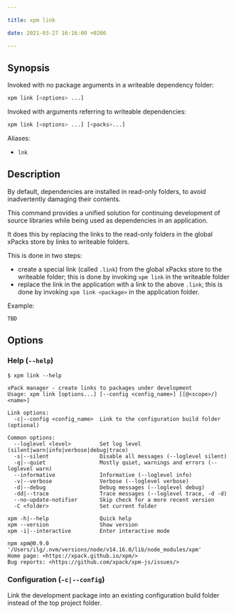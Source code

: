 ```yaml
---

title: xpm link

date: 2021-03-27 16:16:00 +0200

---
```


## Synopsis

Invoked with no package arguments in a writeable dependency folder:

```sh
xpm link [<options> ...]
```

Invoked with arguments referring to writeable dependencies:

```sh
xpm link [<options> ...] [<packs>...]
```

Aliases:

- `lnk`

## Description

By default, dependencies are installed in read-only folders, to avoid
inadvertently damaging their contents.

This command provides a unified solution for continuing
development of source libraries while being used as dependencies in
an application.

It does this by replacing the links to the read-only folders in the
global xPacks store by links to writeable folders.

This is done in two steps:

- create a special link (called `.link`) from the global xPacks store
to the writeable folder; this is done by invoking `xpm link` in the
writeable folder
- replace the link in the application with a link to the above `.link`;
this is done by invoking `xpm link <package>` in the application folder.

Example:

```console
TBD
```

## Options

### Help (`--help`)

```console
$ xpm link --help

xPack manager - create links to packages under development
Usage: xpm link [options...] [--config <config_name>] [[@<scope>/]<name>]

Link options:
  -c|--config <config_name>  Link to the configuration build folder (optional)

Common options:
  --loglevel <level>         Set log level (silent|warn|info|verbose|debug|trace)
  -s|--silent                Disable all messages (--loglevel silent)
  -q|--quiet                 Mostly quiet, warnings and errors (--loglevel warn)
  --informative              Informative (--loglevel info)
  -v|--verbose               Verbose (--loglevel verbose)
  -d|--debug                 Debug messages (--loglevel debug)
  -dd|--trace                Trace messages (--loglevel trace, -d -d)
  --no-update-notifier       Skip check for a more recent version
  -C <folder>                Set current folder

xpm -h|--help                Quick help
xpm --version                Show version
xpm -i|--interactive         Enter interactive mode

npm xpm@0.9.0 '/Users/ilg/.nvm/versions/node/v14.16.0/lib/node_modules/xpm'
Home page: <https://xpack.github.io/xpm/>
Bug reports: <https://github.com/xpack/xpm-js/issues/>
```

### Configuration (`-c|--config`)

Link the development package into an existing configuration build folder
instead of the top project folder.
